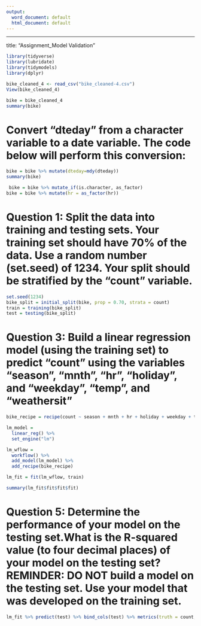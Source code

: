 ```yaml
---
output:
  word_document: default
  html_document: default
---
```

---
title: "Assignment_Model Validation"

```r
library(tidyverse)
library(lubridate)
library(tidymodels)
library(dplyr)
```

```r
bike_cleaned_4 <- read_csv("bike_cleaned-4.csv")
View(bike_cleaned_4)
```

```r
bike = bike_cleaned_4
summary(bike)
```

# Convert “dteday” from a character variable to a date variable. The code below will perform this conversion:
```r
bike = bike %>% mutate(dteday=mdy(dteday))
summary(bike)
```

```r
 bike = bike %>% mutate_if(is.character, as_factor)
bike = bike %>% mutate(hr = as_factor(hr))
```

# Question 1: Split the data into training and testing sets. Your training set should have 70% of the data. Use a random number (set.seed) of 1234. Your split should be stratified by the “count” variable.

```r
set.seed(1234)
bike_split = initial_split(bike, prop = 0.70, strata = count)
train = training(bike_split)
test = testing(bike_split)
```

# Question 3: Build a linear regression model (using the training set) to predict “count” using the variables “season”, “mnth”, “hr”, “holiday”, and “weekday”, “temp”, and “weathersit”
```r
bike_recipe = recipe(count ~ season + mnth + hr + holiday + weekday + temp + weathersit, train)

lm_model = 
  linear_reg() %>%
  set_engine("lm")

lm_wflow =
  workflow() %>%
  add_model(lm_model) %>%
  add_recipe(bike_recipe)

lm_fit = fit(lm_wflow, train)
```

```r
summary(lm_fit$fit$fit$fit)
```
# Question 5: Determine the performance of your model on the testing set.What is the R-squared value (to four decimal places) of your model on the testing set? REMINDER: DO NOT build a model on the testing set. Use your model that was developed on the training set.
```r
lm_fit %>% predict(test) %>% bind_cols(test) %>% metrics(truth = count, estimate = .pred)
```
```r

```

